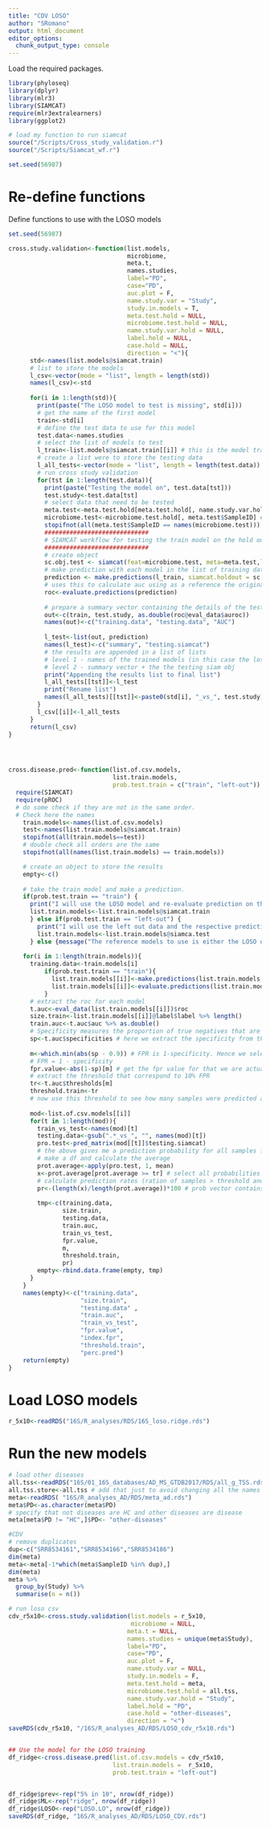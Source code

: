 ```yaml
---
title: "CDV LOSO"
author: "SRomano"
output: html_document
editor_options: 
  chunk_output_type: console
---
```


Load the required packages.

```r
library(phyloseq)
library(dplyr)
library(mlr3)
library(SIAMCAT)
require(mlr3extralearners)
library(ggplot2)

# load my function to run siamcat
source("/Scripts/Cross_study_validation.r")
source("/Scripts/Siamcat_wf.r")

set.seed(56987)
```

# Re-define functions
Define functions to use with the LOSO models
```r
set.seed(56987)

cross.study.validation<-function(list.models,
                                 microbiome,
                                 meta.t,
                                 names.studies,
                                 label="PD", 
                                 case="PD",
                                 auc.plot = F,
                                 name.study.var = "Study",
                                 study.in.models = T,
                                 meta.test.hold = NULL,
                                 microbiome.test.hold = NULL,
                                 name.study.var.hold = NULL,
                                 label.hold = NULL,
                                 case.hold = NULL,
                                 direction = "<"){
      std<-names(list.models@siamcat.train) 
      # list to store the models
      l_csv<-vector(mode = "list", length = length(std))
      names(l_csv)<-std
      
      for(i in 1:length(std)){
        print(paste("The LOSO model to test is missing", std[i]))
        # get the name of the first model
        train<-std[i]
        # define the test data to use for this model
        test.data<-names.studies
        # select the list of models to test
        l_train<-list.models@siamcat.train[[i]] # this is the model trained on the original data
        # create a list were to store the testing data
        l_all_tests<-vector(mode = "list", length = length(test.data))
        # run cross study validation
        for(tst in 1:length(test.data)){
          print(paste("Testing the model on", test.data[tst]))
          test.study<-test.data[tst]
          # select data that need to be tested
          meta.test<-meta.test.hold[meta.test.hold[, name.study.var.hold] == test.study,] # these are other meta for the testing data
          microbiome.test<-microbiome.test.hold[, meta.test$SampleID] # these are the microbiome for the testing data
          stopifnot(all(meta.test$SampleID == names(microbiome.test)))
          ############################# 
          # SIAMCAT workflow for testing the train model on the hold out data sets
          #############################
          # create object
          sc.obj.test <- siamcat(feat=microbiome.test, meta=meta.test,label=label.hold, case=case.hold)
          # make prediction with each model in the list of training data
          prediction <- make.predictions(l_train, siamcat.holdout = sc.obj.test)
          # uses this to calculate auc using as a reference the original meta data of the testing set
          roc<-evaluate.predictions(prediction) 
          
          # prepare a summary vector containing the details of the tests
          out<-c(train, test.study, as.double(roc@eval_data$auroc))
          names(out)<-c("training.data", "testing.data", "AUC")
          
          l_test<-list(out, prediction)
          names(l_test)<-c("summary", "testing.siamcat")
          # the results are appended in a list of lists
          # level 1 - names of the trained models (in this case the loso built leaving out X dataset)
          # level 2 - summary vector + the the testing siam obj
          print("Appending the results list to final list")
          l_all_tests[[tst]]<-l_test
          print("Rename list")
          names(l_all_tests)[[tst]]<-paste0(std[i], "_vs_", test.study)
        }
        l_csv[[i]]<-l_all_tests
      }
      return(l_csv)
}




cross.disease.pred<-function(list.of.csv.models,
                             list.train.models,
                             prob.test.train = c("train", "left-out")) {
  require(SIAMCAT)
  require(pROC)
  # do some check if they are not in the same order.
  # Check here the names
    train.models<-names(list.of.csv.models)
    test<-names(list.train.models@siamcat.train)
    stopifnot(all(train.models==test))
    # double check all orders are the same
    stopifnot(all(names(list.train.models) == train.models))

    # create an object to store the results
    empty<-c()
    
    # take the train model and make a prediction. 
    if(prob.test.train == "train") {
      print("I will use the LOSO model and re-evaluate prediction on the data")
      list.train.models<-list.train.models@siamcat.train
      } else if(prob.test.train == "left-out") {
        print("I will use the left out data and the respective predictions")
        list.train.models<-list.train.models@siamca.test
      } else {message("The reference models to use is either the LOSO or the left out study in the LOSO")}
    
    for(i in 1:length(train.models)){
      training.data<-train.models[i]
          if(prob.test.train == "train"){
            list.train.models[[i]]<-make.predictions(list.train.models[[i]])
            list.train.models[[i]]<-evaluate.predictions(list.train.models[[i]])
          }
      # extract the roc for each model
      t.auc<-eval_data(list.train.models[[i]])$roc
      size.train<-list.train.models[[i]]@label$label %>% length()
      train.auc<-t.auc$auc %>% as.double()
      # Specificity measures the proportion of true negatives that are correctly identified by the model. 
      sp<-t.auc$specificities # here we extract the specificity from the auc predictions
      
      m<-which.min(abs(sp - 0.9)) # FPR is 1-specificity. Hence we select the index of 0.9 for the 10% fpr
      # FPR = 1 - specificity
      fpr.value<-abs(1-sp)[m] # get the fpr value for that we are actually selecting, as a double check
      # extract the threshold that correspond to 10% FPR
      tr<-t.auc$thresholds[m]
      threshold.train<-tr
      # now use this threshold to see how many samples were predicted above this in the testing data set of the other disease
   
      mod<-list.of.csv.models[[i]]
      for(t in 1:length(mod)){
        train_vs_test<-names(mod)[t]
        testing.data<-gsub(".*_vs_", "", names(mod)[t])
        pro.test<-pred_matrix(mod[[t]]$testing.siamcat) 
        # the above gives me a prediction probability for all samples for all 10 repetition of the 10 models in the CV.
        # make a df and calculate the average
        prot.average<-apply(pro.test, 1, mean)
        x<-prot.average[prot.average >= tr] # select all probabilities >= to the 10% FPR threshold
        # calculate prediction rates (ration of samples > threshold and total sample in testing data)
        pr<-(length(x)/length(prot.average))*100 # prob vector contains all values for all samples in the testing set. So has the same length of testing set.
        
        tmp<-c(training.data, 
               size.train,
               testing.data,
               train.auc,
               train_vs_test,
               fpr.value,
               m, 
               threshold.train,
               pr)
        empty<-rbind.data.frame(empty, tmp)
      }
    }
    names(empty)<-c("training.data",
                    "size.train",
                    "testing.data" ,
                    "train.auc",
                    "train_vs_test",
                    "fpr.value",
                    "index.fpr",
                    "threshold.train",
                    "perc.pred")
    return(empty)
}

```

# Load LOSO models
```r
r_5x10<-readRDS("16S/R_analyses/RDS/16S_loso.ridge.rds")
```

# Run the new models

```r


# load other diseases
all.tss<-readRDS("16S/01_16S_databases/AD_MS_GTDB2017/RDS/all_g_TSS.rds")
all.tss.store<-all.tss # add that just to avoid changing all the names from the old script
meta<-readRDS( "16S/R_analyses_AD/RDS/meta_ad.rds")
meta$PD<-as.character(meta$PD)
# specify that not diseases are HC and other diseases are disease
meta[meta$PD != "HC",]$PD<- "other-diseases"

#CDV
# remove duplicates
dup<-c("SRR8534161","SRR8534166","SRR8534186")
dim(meta)
meta<-meta[-1*which(meta$SampleID %in% dup),]
dim(meta)
meta %>%
  group_by(Study) %>%
  summarise(n = n())

# run loso csv
cdv_r5x10<-cross.study.validation(list.models = r_5x10, 
                                  microbiome = NULL,
                                 meta.t = NULL,
                                 names.studies = unique(meta$Study),
                                 label="PD", 
                                 case="PD",
                                 auc.plot = F,
                                 name.study.var = NULL, 
                                 study.in.models = F,
                                 meta.test.hold = meta,
                                 microbiome.test.hold = all.tss,
                                 name.study.var.hold = "Study",
                                 label.hold = "PD",
                                 case.hold = "other-diseases",
                                 direction = "<")
saveRDS(cdv_r5x10, "/16S/R_analyses_AD/RDS/LOSO_cdv_r5x10.rds")


## Use the model for the LOSO training
df_ridge<-cross.disease.pred(list.of.csv.models = cdv_r5x10, 
                             list.train.models =  r_5x10,
                             prob.test.train = "left-out")


df_ridge$prev<-rep("5% in 10", nrow(df_ridge))
df_ridge$ML<-rep("ridge", nrow(df_ridge))
df_ridge$LOSO<-rep("LOSO.LO", nrow(df_ridge))
saveRDS(df_ridge, "16S/R_analyses_AD/RDS/LOSO_CDV.rds")

```
